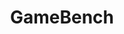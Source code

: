 ---
title: "GameBench"
projectDate: "current"
publishDate: "2024 Jun 28"
lastUpdateDate: "2024 Jun 28"
description: "benchmark to test the strategic reasoning ability of large language models"
heroImage: "/placeholder.jpg"
draft: true
---